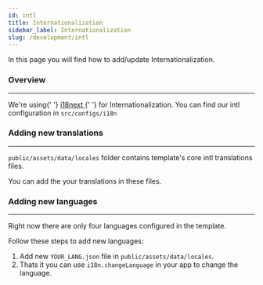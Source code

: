 ```yaml
---
id: intl
title: Internationalization
sidebar_label: Internationalization
slug: /development/intl
---
```


<p>In this page you will find how to add/update Internationalization.</p>

### Overview

---

<p className='mb-5'>
  We're using{' '}
  <a href='https://www.i18next.com/' target='_blank'>
    i18next
  </a>{' '}
  for Internationalization. You can find our intl configuration in <code>src/configs/i18n</code>
</p>

### Adding new translations

---

<p>
  <code>public/assets/data/locales</code> folder contains template's core intl translations files.
</p>
<p className='mb-5'>You can add the your translations in these files.</p>

### Adding new languages

---

<p>Right now there are only four languages configured in the template.</p>
<p>Follow these steps to add new languages:</p>

<ol className='pl-3'>
  <li>
    Add new <code>YOUR_LANG.json</code> file in <code>public/assets/data/locales</code>.
  </li>
  <li>
    Thats it you can use <code>i18n.changeLanguage</code> in your app to change the language.
  </li>
</ol>
